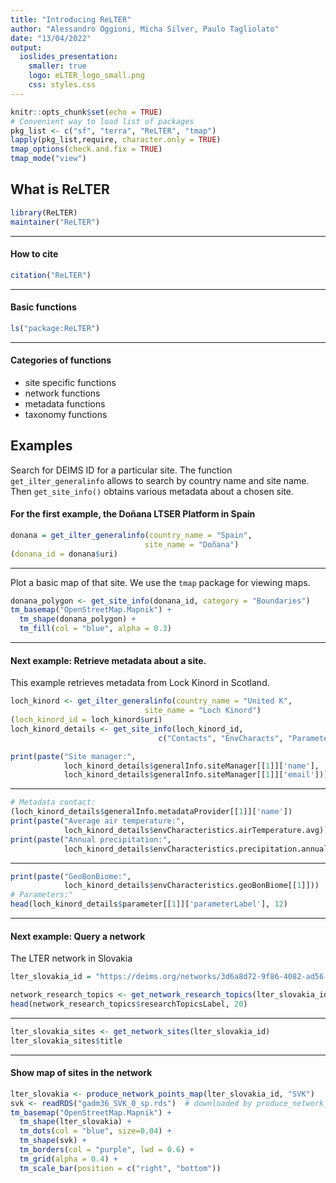 ```yaml
---
title: "Introducing ReLTER"
author: "Alessandro Oggioni, Micha Silver, Paulo Tagliolato"
date: "13/04/2022"
output:
  ioslides_presentation:
    smaller: true
    logo: eLTER_logo_small.png
    css: styles.css
---
```


```r
knitr::opts_chunk$set(echo = TRUE)
# Convenient way to load list of packages
pkg_list <- c("sf", "terra", "ReLTER", "tmap")
lapply(pkg_list,require, character.only = TRUE)
tmap_options(check.and.fix = TRUE)
tmap_mode("view")
```

## What is ReLTER

```r
library(ReLTER)
maintainer("ReLTER")
```

----

#### How to cite

```r
citation("ReLTER")
```

----

#### Basic functions

```r
ls("package:ReLTER")
```

----

#### Categories of functions

  - site specific functions
  - network functions
  - metadata functions
  - taxonomy functions
 
## Examples

Search for DEIMS ID for a particular site. The function `get_ilter_generalinfo` allows to search by country name and site name. Then `get_site_info()` obtains various metadata about a chosen site.

#### For the first example, the Doñana LTSER Platform in Spain

```r
donana = get_ilter_generalinfo(country_name = "Spain",
                              site_name = "Doñana")
(donana_id = donana$uri)
```

----

Plot a basic map of that site. We use the `tmap` package for viewing maps.

```r
donana_polygon <- get_site_info(donana_id, category = "Boundaries")
tm_basemap("OpenStreetMap.Mapnik") + 
  tm_shape(donana_polygon) +
  tm_fill(col = "blue", alpha = 0.3)
```
---- 

#### Next example: Retrieve metadata about a site. 

This example retrieves metadata from Lock Kinord in Scotland.

```r
loch_kinord <- get_ilter_generalinfo(country_name = "United K",
                              site_name = "Loch Kinord")
(loch_kinord_id = loch_kinord$uri)
loch_kinord_details <- get_site_info(loch_kinord_id,
                                 c("Contacts", "EnvCharacts", "Parameters"))

print(paste("Site manager:",
            loch_kinord_details$generalInfo.siteManager[[1]]['name'],
            loch_kinord_details$generalInfo.siteManager[[1]]['email']))
```

----

```r
# Metadata contact:
(loch_kinord_details$generalInfo.metadataProvider[[1]]['name'])
print(paste("Average air temperature:",
            loch_kinord_details$envCharacteristics.airTemperature.avg))
print(paste("Annual precipitation:",
            loch_kinord_details$envCharacteristics.precipitation.annual))
```

----

```r
print(paste("GeoBonBiome:",
            loch_kinord_details$envCharacteristics.geoBonBiome[[1]]))
# Parameters:"
head(loch_kinord_details$parameter[[1]]['parameterLabel'], 12)
```

----

#### Next example: Query a network

The LTER network in Slovakia

```r
lter_slovakia_id = "https://deims.org/networks/3d6a8d72-9f86-4082-ad56-a361b4cdc8a0"

network_research_topics <- get_network_research_topics(lter_slovakia_id)
head(network_research_topics$researchTopicsLabel, 20)
```

----

```r
lter_slovakia_sites <- get_network_sites(lter_slovakia_id)
lter_slovakia_sites$title
```

----

#### Show map of sites in the network

```r
lter_slovakia <- produce_network_points_map(lter_slovakia_id, "SVK")
svk <- readRDS("gadm36_SVK_0_sp.rds")  # downloaded by produce_network_points_map()
tm_basemap("OpenStreetMap.Mapnik") + 
  tm_shape(lter_slovakia) + 
  tm_dots(col = "blue", size=0.04) +
  tm_shape(svk) + 
  tm_borders(col = "purple", lwd = 0.6) +
  tm_grid(alpha = 0.4) +
  tm_scale_bar(position = c("right", "bottom"))
```

